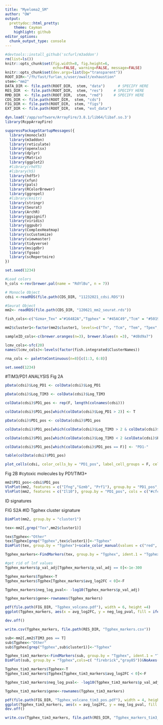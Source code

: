 ```yaml
---
title: "Myeloma2_SM"
author: "OW"
output:
  prettydoc::html_pretty:
    theme: Cayman
    highlight: github
editor_options: 
  chunk_output_type: console
---
```


```r
#devtools::install_github('scfurl/m3addon')
rm(list=ls())
knitr::opts_chunk$set(fig.width=8, fig.height=6,
                      echo=FALSE, warning=FALSE, message=FALSE)
knitr::opts_chunk$set(dev.args=list(bg="transparent"))
ROOT_DIR<-"/fh/fast/furlan_s/user/owalt/exhaustion"
stem<-"mm2"
DATA_DIR <- file.path(ROOT_DIR,  stem, "data")      # SPECIFY HERE
RES_DIR  <- file.path(ROOT_DIR,  stem, "res")     # SPECIFY HERE
RMD_DIR  <- file.path(ROOT_DIR,  stem, "rmd")     # SPECIFY HERE
CDS_DIR <- file.path(ROOT_DIR,  stem, "cds")
FIG_DIR <- file.path(ROOT_DIR,  stem, "figs")
EXT_DIR <- file.path(ROOT_DIR,  stem, "ext_data")

dyn.load('/app/software/ArrayFire/3.8.1/lib64/libaf.so.3')
library(RcppArrayFire)

suppressPackageStartupMessages({
  library(monocle3)
  library(m3addon)
  library(reticulate)
  library(openxlsx)  
  library(dplyr)
  library(Matrix)
  library(ggplot2)
  #library(rhdf5)
  #library(h5)
  library(hdf5r)
  library(xfun)
  library(pals)
  library(RColorBrewer)
  library(ggrepel)
  #library(knitr)
  library(stringr)
  library(Seurat)
  library(ArchR)
  library(ggsignif)
  library(viridis)
  library(ggpubr)
  library(ComplexHeatmap)
  library(scCustomize)
  library(viewmaster)
  library(tidyverse)
  library(msigdbr)
  library(fgsea)
  library(scRepertoire)
})

set.seed(1234)

#Load colors
h_cols <-rev(brewer.pal(name = "RdYlBu", n = 7))

# Monocle Object
cdsi <-readRDS(file.path(CDS_DIR, "11232021_cdsi.RDS"))

#Seurat Object
mm2<- readRDS(file.path(CDS_DIR, "120621_mm2_seurat.rds"))

fish_cols<-c("Gzma+_Tex" ="#16482A","Tgphex" = "#45AC49","Tcm" = "#50191E", "Teff"= "#bc2cdb","Tem" = "#f0821d" ,"Tex_1"= "#3244a8","Tex_cycling"="#2394C4","Tn"="#ffc400","Tpex"="#DC3F32" )

mm2$cluster1<-factor(mm2$cluster1, levels=c("Tn", "Tcm", "Tem", "Tpex", "Teff", "Tex_1", "Tgphex", "Gzma+_Tex", "Tex_cycling"))

sampleID_cols<-c(brewer.oranges(n=3), brewer.blues(n =3), "#d8d9a7")

lcmv_cols<-sfc(20)
names(lcmv_cols)<-levels(factor(fish.integrated$ClusterNames))

rna_cols <- paletteContinuous(n=8)[c(1:3, 6:8)]

set.seed(1234)
```

#TIM3/PD1 ANALYSIS
Fig 2A
```r
pData(cdsi)$Log_PD1 <- colData(cdsi)$Log_PD1

pData(cdsi)$Log_TIM3 <- colData(cdsi)$Log_TIM3

colData(cdsi)$PD1_pos <- rep(F, length(colnames(cdsi)))

colData(cdsi)$PD1_pos[which(colData(cdsi)$Log_PD1 > 2)] <- T

pData(cdsi)$PD1_pos <- colData(cdsi)$PD1_pos

colData(cdsi)$PD1_pos[which(colData(cdsi)$Log_TIM3 > 2 & colData(cdsi)$PD1_pos == T )] <- "PD1+_TIM3+"

colData(cdsi)$PD1_pos[which(colData(cdsi)$Log_TIM3 < 2 &colData(cdsi)$PD1_pos == T)] <- "PD1+_TIM3-"

colData(cdsi)$PD1_pos[which(colData(cdsi)$PD1_pos == F)] <- "PD1-"

table(colData(cdsi)$PD1_pos)

plot_cells(cdsi, color_cells_by = "PD1_pos", label_cell_groups = F, cell_size = 0.5)+scale_color_manual(values = c("#cfcbce", "#0d778c","#b51f50"))
```

Fig 2B
#cytoxic molecules by PD1/TIM3+
```r
mm2$PD1_pos<-cdsi$PD1_pos
VlnPlot(mm2, features = c("Ifng","Gzmb", "Prf1"), group.by = "PD1_pos", cols = c("#cfcbce", "#0d778c","#b51f50"))
VlnPlot(mm2, features = c("Il10"), group.by = "PD1_pos", cols = c("#cfcbce", "#0d778c","#b51f50"))
```


################# ID signatures ####################
FIG S2A
#ID Tgphex cluster signature
```r
DimPlot(mm2, group.by = "cluster1")

tex<-mm2[,grep("Tex",mm2$cluster1)]

tex$Tgphex<-"Other"
tex$Tgphex[grep("Tgphex",tex$cluster1)]<-"Tgphex"
DimPlot(tex, group.by = "Tgphex")+scale_color_manual(values = c("red", "grey50"))+theme_ArchR()

Tgphex_markers<-FindMarkers(tex, group.by = "Tgphex", ident.1 = "Tgphex", ident.2 = "Other")

#get rid of lnf values
Tgphex_markers$p_val_adj[Tgphex_markers$p_val_adj == 0]<-1e-300

Tgphex_markers$Tgphex<-T
Tgphex_markers$Tgphex[Tgphex_markers$avg_log2FC < 0]<-F

Tgphex_markers$neg_log_pval<- -log10(Tgphex_markers$p_val_adj)

Tgphex_markers$gene<-rownames(Tgphex_markers)

pdf(file.path(FIG_DIR, "Tgphex_volcano.pdf"), width = 6, height =4)
ggplot(Tgphex_markers, aes(x = avg_log2FC, y = neg_log_pval, fill = ifelse(abs(avg_log2FC) > 0.2 & neg_log_pval > 50, Tgphex, "ns")))+geom_vline(xintercept = 0)+geom_hline(yintercept = 50, linetype= "dashed", color = "gray80")+geom_vline(xintercept = 0.2, linetype= "dashed", color = "gray80")+geom_vline(xintercept = -0.2 ,linetype= "dashed", color = "gray80")+geom_point(shape = 21)+geom_text_repel(fill = "white", size =3, aes(label = gene), min.segment.length = 0)+scale_fill_manual(values = c("black", "gray90", "red"))+theme_ArchR()

dev.off()

write.csv(Tgphex_markers, file.path(RES_DIR, "Tgphex_markers.csv"))
```

```r
sub<-mm2[,mm2$TIM3_pos == T]
sub$Tgphex<-"Other"
sub$Tgphex[grep("Tgphex",sub$cluster1)]<-"Tgphex"

Tgphex_tim3_markers<-FindMarkers(sub, group.by = "Tgphex", ident.1 = "Tgphex", ident.2 = "Other")
DimPlot(sub, group.by = "Tgphex",cols=c( "firebrick","gray85"))&NoAxes()

Tgphex_tim3_markers$Tgphex<-T
Tgphex_tim3_markers$Tgphex[Tgphex_tim3_markers$avg_log2FC < 0]<-F

Tgphex_tim3_markers$neg_log_pval<- -log10(Tgphex_tim3_markers$p_val_adj)

Tgphex_tim3_markers$gene<-rownames(Tgphex_tim3_markers)

pdf(file.path(FIG_DIR, "Tgphex_volcano_tim3_pos.pdf"), width = 4, height =4)
ggplot(Tgphex_tim3_markers, aes(x = avg_log2FC, y = neg_log_pval, fill = ifelse(abs(avg_log2FC) > 0.2 & neg_log_pval > 50, Tgphex, "ns")))+geom_vline(xintercept = 0)+geom_hline(yintercept = 50, linetype= "dashed", color = "gray80")+geom_vline(xintercept = 0.2, linetype= "dashed", color = "gray80")+geom_vline(xintercept = -0.2 ,linetype= "dashed", color = "gray80")+geom_point(shape = 21)+geom_text_repel(fill = "white", size =3, aes(label = gene), min.segment.length = 0)+scale_fill_manual(values = c("black", "gray90", "red"))+theme_ArchR()
dev.off()

write.csv(Tgphex_tim3_markers, file.path(RES_DIR, "Tgphex_markers_tim3_pos.csv"))
```







